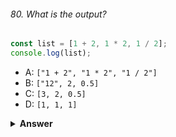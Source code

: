 ###### 80. What is the output?

```javascript
const list = [1 + 2, 1 * 2, 1 / 2];
console.log(list);
```

- A: `["1 + 2", "1 * 2", "1 / 2"]`
- B: `["12", 2, 0.5]`
- C: `[3, 2, 0.5]`
- D: `[1, 1, 1]`

<details>
<summary>
<b>Answer</b>
</summary>

#### Answer: C

Array elements can hold any value. Numbers, strings, objects, other arrays, null, boolean values, undefined, and other expressions such as dates, functions, and calculations.

The element will be equal to the returned value. `1 + 2` returns `3`, `1 * 2` returns `2`, and `1 / 2` returns `0.5`.

</details>
